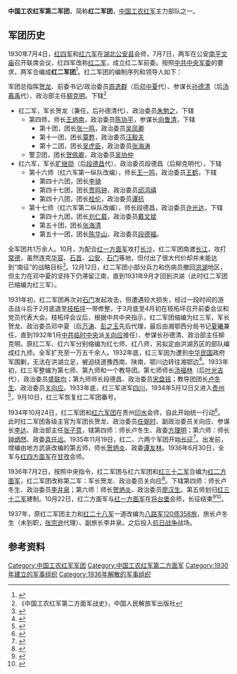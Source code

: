 '''中国工农红军第二军团'''，简称'''红二军团'''，[[中国工农红军|中国工农红军]]主力部队之一。

== 军团历史 ==
1930年7月4日，[[红四军_(洪湖)|红四军]]和[[红六军|红六军]]在[[湖北|湖北]][[公安县|公安县]]会师，7月7日，两军在公安[[南平文庙|南平文庙]]召开联席会议，红四军改称[[红二军|红二军]]，成立红二军前委。按照[[中共中央军委|中共中央军委]]的要求，两军合编成'''红二军团'''<ref>{{cite book |author=欧阳青 |title=大授衔：1955共和国将帅授衔档案|year=2011|publisher=长城出版社 |location=北京|pages=133|isbn=978-7-5483-0058-8}}</ref>。红二军团的编制序列和领导人如下：

军团总指挥[[贺龙|贺龙]]、前委书记/政治委员[[周逸群|周逸群]]（后[[邓中夏|邓中夏]]代）、参谋长[[孙德清|孙德清]]（后[[汤慕禹|汤慕禹]]代）、政治部主任[[柳直荀|柳克明]]。下辖<ref name="r1">《中国工农红军第二方面军战史》，中国人民解放军出版社</ref>

*红二军，军长贺龙（兼任，后孙德清代）、政治委员[[朱勉之|朱勉之]]，下辖
**第四师，师长[[王炳南|王炳南]]，政治委员[[陈协平|陈协平]]，参谋长[[向鲁清|向鲁清]]，下辖
***第十团，团长[[张一鸣|张一鸣]]，政治委员[[吴凤卿|吴凤卿]]
***第十一团，团长[[覃甦|覃甦]]，政治委员[[汪毅夫|汪毅夫]]
***第十二团，团长[[吴虎臣|吴虎臣]]，政治委员[[张海涛|张海涛]]
**警卫团，团长[[贺佩卿|贺佩卿]]，政治委员[[吴协仲|吴协仲]]
*红六军，军长[[旷继勋|旷继勋]]（后[[段德昌|段德昌]]代）、政治委员段德昌（后柳克明代），下辖
**第十六师（红六军第一纵队改编），师长[[王一鸣_(1904年)|王一鸣]]，政治委员[[王鹤|王鹤]]，下辖
***第四十六团，团长[[李骑|李骑]]
***第四十七团，团长[[贾鸣钟|贾鸣钟]]，政治委员[[邱鸿禧|邱鸿禧]]
***第四十八团，团长[[桂伦|桂伦]]，政治委员[[谭抗|谭抗]]
**第十七师（红六军第二纵队改编），师长段德昌，政治委员[[许光达|许光达]]，下辖
***第四十九团，团长[[刘仁载|刘仁载]]，政治委员[[戴文斌|戴文斌]]
***第五十团，团长[[张海清|张海清]]
***第五十一团，团长[[陈华山|陈华山]]，政治委员[[段德福|段德福]]。

全军团共1万余人。10月，为配合[[红一方面军|红一方面军]]攻打[[长沙|长沙]]，红二军团南渡[[长江|长江]]，攻打[[常德|常德]]，虽然连克[[华容|华容]]、[[石首|石首]]、[[公安县|公安]]、[[石門縣|石门]]等地，但付出了很大代价却并未能达到“南征”的战略目标<ref>{{cite book|title=贺龙大传|location=北京|publisher=同心出版社|author=刘秉荣|year=1999|pages=773|isbn=7-80593-393-6}}</ref>。12月12日，红二军团小部分兵力和伤病员撤回[[洪湖|洪湖]]地区，但主力在邓中夏的坚持下仍滞留江南，直到1931年9月才回到洪湖（此时红二军团已缩编为红三军）。

1931年初，红二军团再次对[[石門縣|石门]]发起攻击，但遭遇较大损失，经过一段时间的游击战斗后于2月底退至[[枝柘坪|枝柘坪]]一带修整，于3月底至4月初在枝柘坪召开前委会议和党员代表大会。枝柘坪会议后，根据中共中央指示，红二军团缩编为红三军，军长贺龙、政治委员邓中夏（后[[万涛|万涛]]、[[彭之玉|彭之玉]]先后代理，最后由湘鄂西分局书记[[夏曦|夏曦]]兼任，直到1932年1月[[中共临时中央|中共临时中央]]派[[关向应|关向应]]接任）、参谋长孙德清、政治部主任柳克明，原红二军、红六军分别缩编为红七师、红八师，另拟定由洪湖苏区的部队编成红九师。全军扩充至一万五千余人。1932年底，红三军因为遭到[[中华民国|中华民国]]政府军围剿，无法在洪湖立足，被迫绕道豫西南、陕南、鄂川边转往湘鄂边<ref>{{cite book|title=中国革命史人物传略|author=范济国主编|year=1987|location=武汉|publisher=湖北教育出版社|pages=259|isbn=7-5351-0043-0}}</ref>。1933年初，红三军整编为第七师、第九师和一个教导团。第七师师长[[汤福林|汤福林]]（后[[叶光吉|叶光吉]]代）、政治委员[[盛联均|盛联均]]；第九师师长段德昌、政治委员[[宋盘铭|宋盘铭]]；教导团团长[[卢冬生|卢冬生]]、政治委员[[关向应|关向应]]。1933年底，红三军进军[[四川|四川]]，1934年5月12日又进入[[贵州|贵州]]<ref>{{cite book|author=《贺龙传》编写组|title=贺龙传|year=2007|location=北京|publisher=当代中国出版社|isbn=978-7-80092-175-9|pages=95}}</ref>，9月10日，红三军恢复红二军团番号。

1934年10月24日，红二军团和[[红六军团|红六军团]]在贵州[[印水|印水]]会师，自此开始统一行动<ref>{{cite book|author=许福芦|title=红二方面军长征纪实|location=北京|publisher=解放军文艺出版社|year=2006|pages=3|isbn=7-5033-0801-X}}</ref>。此时红二军团各级主官为军团长贺龙、政治委员[[任弼时|任弼时]]、副政治委员关向应、参谋长[[李达|李达]]、政治部主任[[张子意|张子意]]，辖第四师：师长卢冬生、政委[[方理明|方理明]]；第六师：师长[[钟炳然|钟炳然]]、政委[[袁任远|袁任远]]。1935年11月19日，红二、六两个军团开始[[长征|长征]]<ref name="rbs1">{{cite book |author = 尹潞西，魏丹编 |title = 任弼时| year = 1992 | publisher = 成都市：四川人民出版社  |isbn = 7-220-01731-6|pages=17}}</ref>。出发前，增编由地方武装改编的第五师，师长[[贺炳炎|贺炳炎]]、政委[[谭友林|谭友林]]。1936年6月30日，全军与[[红四方面军|红四方面军]]在[[甘孜|甘孜]]会师。

1936年7月2日，按照中央指令，红二军团与红六军团和[[红三十二军|红三十二军]]合编为[[红二方面军|红二方面军]]，红二军团改称第二军：军长贺龙、政治委员关向应<ref>{{cite book|title=近代史研究|url=http://books.google.com/books?id=zJ86AAAAIAAJ|year=1983|publisher=中國社會科學出版社|page=145}}</ref>。下辖第四师：师长卢冬生、政治委员[[李井泉|李井泉]]；第六师：师长[[贺炳炎|贺炳炎]]、政治委员[[廖汉生|廖汉生]]。第五师划归[[红三十二军|红三十二军]]建制。10月22日，红二方面军与[[红一方面军|红一方面军]]在[[将台堡|将台堡]]会师，长征结束<ref>{{cite book|title=陝西省志|url=http://books.google.com/books?id=ilsLAQAAMAAJ|publisher=陝西人民出版社|page=184}}</ref><ref>{{cite book|author=Lew, Christopher R|title=''The Third Chinese Revolutionary War, 1945-1949: An Analysis of Communist Strategy and Leadership''|location=The USA and Canada|publisher=Routelage|year=2009|pages=11|isbn=0-415-77730-5}}</ref>。

1937年，原红二军团主力和[[红二十八军|红二十八军]]一道改编为[[八路军|八路军]][[120师|120师]][[358旅|358旅]]，旅长卢冬生（未到职，[[张宗逊|张宗逊]]代理）、副旅长李井泉。之后投入[[抗日战争_(中国)|抗日战争]]战场。

==参考资料==
{{Reflist}}

{{中國工農紅軍}}

[[Category:中国工农红军军团|Category:中国工农红军军团]]
[[Category:中国工农红军第二方面军|Category:中国工农红军第二方面军]]
[[Category:1930年建立的军事组织|Category:1930年建立的军事组织]]
[[Category:1936年解散的军事组织|Category:1936年解散的军事组织]]